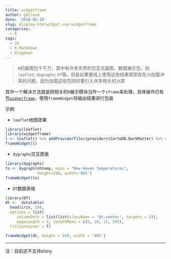 ```yaml
---
title: widgetframe
author: gXcloud
date: '2018-02-20'
slug: display-htmlwidget-use-widgetframe
categories:
  - R
tags:
  - JS
  - R Markdown
  - blogdown
---
```


> `R`的画图包千千万，其中有许多优秀的交互式画图、数据展示包，如`leaflet`; `dygraphs`; `DT`等。但是如果要线上使用这些结果常常存在`JS`加载冲突的问题，因为加载这些包同时要引入许多相关的`JS`库

其中一个解决方法就是把相关的`R`展示模块当作一个`iframe`来处理，具体操作已有包[`widgetframe`](https://github.com/bhaskarvk/widgetframe)，使用`frameWidget`将输出结果进行包装

示例

- `leaflet`地图效果

```r
library(leaflet)
library(widgetframe)
l <- leaflet() %>% addProviderTiles(providers$CartoDB.DarkMatter) %>% setView(0,0,2)
frameWidget(l)
```

- `dygraphs`交互图表

```r
library(dygraphs)
ts <- dygraph(nhtemp, main = "New Haven Temperatures",
              height=250, width='95%')
frameWidget(ts)
```

- `DT`数据表格

```r
library(DT)
dt <-  datatable(
  head(iris, 20), 
  options = list(
     columnDefs = list(list(className = 'dt-center', targets = 5)),
     pageLength = 5, lengthMenu = c(5, 10, 15, 20)),
  fillContainer = T)

frameWidget(dt, height = 350, width = '95%')
```

------

注：目前还不支持shiny